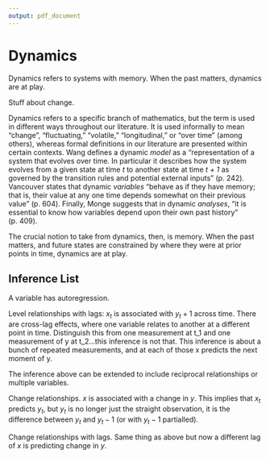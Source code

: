 ```yaml
---
output: pdf_document
---
```


# Dynamics

Dynamics refers to systems with memory. When the past matters, dynamics are at play. 

Stuff about change.

Dynamics refers to a specific branch of mathematics, but the term is used in different ways throughout our literature. It is used informally to mean "change", "fluctuating," "volatile," "longitudinal," or "over time" (among others), whereas formal definitions in our literature are presented within certain contexts. Wang defines a dynamic *model* as a "representation of a system that evolves over time. In particular it describes how the system evolves from a given state at time *t* to another state at time *t + 1* as governed by the transition rules and potential external inputs" (p. 242). Vancouver states that dynamic *variables* "behave as if they have memory; that is, their value at any one time depends somewhat on their previous value" (p. 604). Finally, Monge suggests that in dynamic *analyses*, "it is essential to know how variables depend upon their own past history" (p. 409). 

The crucial notion to take from dynamics, then, is memory. When the past matters, and future states are constrained by where they were at prior points in time, dynamics are at play.

## Inference List

A variable has autoregression.

Level relationships with lags: $x_t$ is associated with $y_t+1$ across time. There are cross-lag effects, where one variable relates to another at a different point in time. Distinguish this from one measurement at t_1 and one measurement of y at t_2...this inference is not that. This inference is about a bunch of repeated measurements, and at each of those x predicts the next moment of y.

The inference above can be extended to include reciprocal relationships or multiple variables.

Change relationships. $x$ is associated with a change in $y$. This implies that $x_t$ predicts $y_t$, but $y_t$ is no longer just the straight observation, it is the difference between $y_t$ and $y_t-1$ (or with $y_t-1$ partialled). 

Change relationships with lags. Same thing as above but now a different lag of $x$ is predicting change in $y$. 







